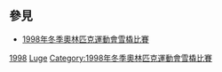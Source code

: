 ==參見==
* [[1998年冬季奧林匹克運動會雪橇比賽|1998年冬季奧林匹克運動會雪橇比賽]]
{{Commons category|1998 Winter Olympics lugers}}

[[Category:各年冬季奧林匹克運動會雪橇運動員|1998]]
[[Category:1998年冬季奧林匹克運動會運動員|Luge]]
[[Category:1998年冬季奧林匹克運動會雪橇比賽|Category:1998年冬季奧林匹克運動會雪橇比賽]]